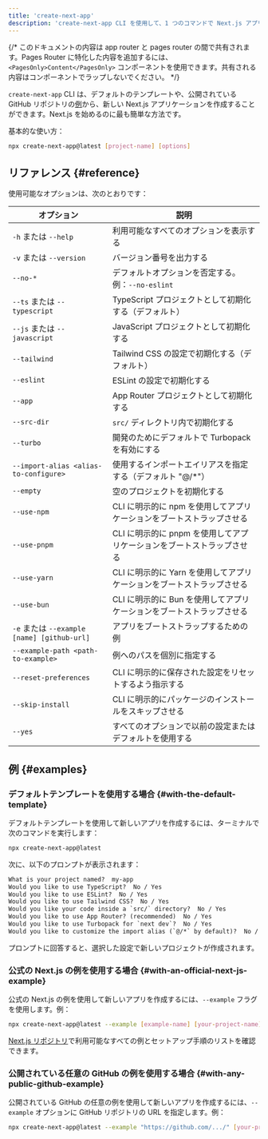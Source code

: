 ```yaml
---
title: 'create-next-app'
description: 'create-next-app CLI を使用して、1 つのコマンドで Next.js アプリを作成します。'
---
```


{/* このドキュメントの内容は app router と pages router の間で共有されます。Pages Router に特化した内容を追加するには、`<PagesOnly>Content</PagesOnly>` コンポーネントを使用できます。共有される内容はコンポーネントでラップしないでください。 */}

`create-next-app` CLI は、デフォルトのテンプレートや、公開されている GitHub リポジトリの[例](https://github.com/vercel/next.js/tree/canary/examples)から、新しい Next.js アプリケーションを作成することができます。Next.js を始めるのに最も簡単な方法です。

基本的な使い方：

```bash title="Terminal"
npx create-next-app@latest [project-name] [options]
```

## リファレンス {#reference}

使用可能なオプションは、次のとおりです：

| オプション                                  | 説明                                                                   |
| ------------------------------------------- | ---------------------------------------------------------------------- |
| `-h` または `--help`                        | 利用可能なすべてのオプションを表示する                                 |
| `-v` または `--version`                     | バージョン番号を出力する                                               |
| `--no-*`                                    | デフォルトオプションを否定する。例：`--no-eslint`                      |
| `--ts` または `--typescript`                | TypeScript プロジェクトとして初期化する（デフォルト）                  |
| `--js` または `--javascript`                | JavaScript プロジェクトとして初期化する                                |
| `--tailwind`                                | Tailwind CSS の設定で初期化する（デフォルト）                          |
| `--eslint`                                  | ESLint の設定で初期化する                                              |
| `--app`                                     | App Router プロジェクトとして初期化する                                |
| `--src-dir`                                 | `src/` ディレクトリ内で初期化する                                      |
| `--turbo`                                   | 開発のためにデフォルトで Turbopack を有効にする                        |
| `--import-alias <alias-to-configure>`       | 使用するインポートエイリアスを指定する（デフォルト "@/\*"）            |
| `--empty`                                   | 空のプロジェクトを初期化する                                           |
| `--use-npm`                                 | CLI に明示的に npm を使用してアプリケーションをブートストラップさせる  |
| `--use-pnpm`                                | CLI に明示的に pnpm を使用してアプリケーションをブートストラップさせる |
| `--use-yarn`                                | CLI に明示的に Yarn を使用してアプリケーションをブートストラップさせる |
| `--use-bun`                                 | CLI に明示的に Bun を使用してアプリケーションをブートストラップさせる  |
| `-e` または `--example [name] [github-url]` | アプリをブートストラップするための例                                   |
| `--example-path <path-to-example>`          | 例へのパスを個別に指定する                                             |
| `--reset-preferences`                       | CLI に明示的に保存された設定をリセットするよう指示する                 |
| `--skip-install`                            | CLI に明示的にパッケージのインストールをスキップさせる                 |
| `--yes`                                     | すべてのオプションで以前の設定またはデフォルトを使用する               |

## 例 {#examples}

### デフォルトテンプレートを使用する場合 {#with-the-default-template}

デフォルトテンプレートを使用して新しいアプリを作成するには、ターミナルで次のコマンドを実行します：

```bash title="Terminal"
npx create-next-app@latest
```

次に、以下のプロンプトが表示されます：

```txt title="Terminal"
What is your project named?  my-app
Would you like to use TypeScript?  No / Yes
Would you like to use ESLint?  No / Yes
Would you like to use Tailwind CSS?  No / Yes
Would you like your code inside a `src/` directory?  No / Yes
Would you like to use App Router? (recommended)  No / Yes
Would you like to use Turbopack for `next dev`?  No / Yes
Would you like to customize the import alias (`@/*` by default)?  No / Yes
```

プロンプトに回答すると、選択した設定で新しいプロジェクトが作成されます。

### 公式の Next.js の例を使用する場合 {#with-an-official-next-js-example}

公式の Next.js の例を使用して新しいアプリを作成するには、`--example` フラグを使用します。例：

```bash title="Terminal"
npx create-next-app@latest --example [example-name] [your-project-name]
```

[Next.js リポジトリ](https://github.com/vercel/next.js/tree/canary/examples)で利用可能なすべての例とセットアップ手順のリストを確認できます。

### 公開されている任意の GitHub の例を使用する場合 {#with-any-public-github-example}

公開されている GitHub の任意の例を使用して新しいアプリを作成するには、`--example` オプションに GitHub リポジトリの URL を指定します。例：

```bash title="Terminal"
npx create-next-app@latest --example "https://github.com/.../" [your-project-name]
```
